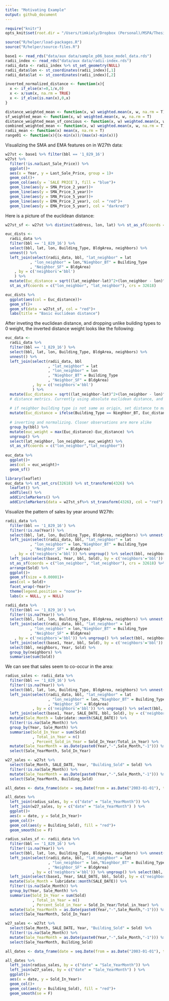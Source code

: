 ```yaml
---
title: "Motivating Example"
output: github_document
---
```



```r
require("knitr")
opts_knit$set(root.dir = "/Users/timkiely/Dropbox (Personal)/MSPA/Thesis/Analysis/nyc-sales-data")
```

```r
source("R/helper/load-packages.R")
source("R/helper/source-files.R")
```


```r
base1 <- read_rds("data/aux data/sample_p06_base_model_data.rds")
radii_index <- read_rds("data/aux data/radii-index.rds")
radii_data <- radii_index %>% st_set_geometry(NULL)
radii_data$lon <- st_coordinates(radii_index)[,1]
radii_data$lat <- st_coordinates(radii_index)[,2]

inverted_normalized_distance <- function(x){
  x <- if_else(x!=0,1/x,0)
  x <- x/sum(x, na.rm = TRUE)
  x <- if_else(is.nan(x),0,x)
}

distance_weighted_mean <- function(x, w) weighted.mean(x, w, na.rm = T)
sf_weighted_mean <- function(x, w) weighted.mean(x, w, na.rm = T)
distance_weighted_mean_sf_concious <- function(x, w) weighted.mean(x, w, na.rm = T)
combined_weighted_mean <- function(x, w) weighted.mean(x, w, na.rm = T)
radii_mean <- function(x) mean(x, na.rm = T)
range01 <- function(x){(x-min(x))/(max(x)-min(x))}
```

Visualizing the SMA and EMA features on in W27th data:

```r
w27st <- base1 %>% filter(bbl == '1_829_16') 
w27st %>% 
  filter(!is.na(Last_Sale_Price)) %>% 
  ggplot()+
  aes(x = Year, y = Last_Sale_Price, group = 1)+
  geom_col()+
  geom_col(aes(y = `SALE PRICE`), fill = "blue")+
  geom_line(aes(y = SMA_Price_2_year))+
  geom_line(aes(y = SMA_Price_3_year))+
  geom_line(aes(y = SMA_Price_5_year))+
  geom_line(aes(y = EMA_Price_2_year), col = "red")+
  geom_line(aes(y = EMA_Price_5_year), col = "darkred")

```

Here is a picture of the euclidean distance:

```r

w27st_sf <- w27st %>% distinct(address, lon, lat) %>% st_as_sf(coords = c("lon","lat"), crs = 4326) %>% st_transform(32618)

euc_dists <- 
  radii_data %>% 
  filter(bbl == '1_829_16') %>% 
  select(bbl, lat, lon, Building_Type, BldgArea, neighbors) %>% 
  unnest() %>% 
  left_join(select(radii_data, bbl, "lat_neighbor" = lat
           , "lon_neighbor" = lon,"Nieghbor_BT" = Building_Type
           , "Neighbor_SF" = BldgArea)
    , by = c('neighbors'='bbl')
    ) %>% 
  mutate(Euc_distance = sqrt((lat_neighbor-lat)^2+(lon_neighbor - lon)^2)) %>% 
  st_as_sf(coords = c("lon_neighbor", "lat_neighbor"), crs = 32618)

euc_dists %>% 
  ggplot(aes(col = Euc_distance))+
  geom_sf()+
  geom_sf(data = w27st_sf, col = "red")+
  labs(title = "Basic euclidean distance")

```

After inveting the euclidean distance, and dropping unlike building types to 0 weight, the inverted distance weight looks like the following:

```r
euc_data <- 
  radii_data %>% 
  filter(bbl == '1_829_16') %>% 
  select(bbl, lat, lon, Building_Type, BldgArea, neighbors) %>% 
  unnest() %>% 
  left_join(select(radii_data, bbl
                   , "lat_neighbor" = lat
                   , "lon_neighbor" = lon
                   , "Nieghbor_BT" = Building_Type
                   , "Neighbor_SF" = BldgArea)
            , by = c('neighbors'='bbl')
            ) %>% 
  mutate(Euc_distance = sqrt((lat_neighbor-lat)^2+(lon_neighbor - lon)^2)) %>%
  # distance metrics. Currently using absolute euclidean distance, and Square Footage
  
  # if neighbor building type is not same as origin, set distance to max (weight becomes 0)
  mutate(Euc_distance = ifelse(Building_Type == Nieghbor_BT, Euc_distance, max(Euc_distance))) %>% 
  
  # inverting and normalizing. Closer observations are more alike
  group_by(bbl) %>% 
  mutate(euc_weight = max(Euc_distance)-Euc_distance) %>% 
  ungroup() %>% 
  select(lat_neighbor, lon_neighbor, euc_weight) %>% 
  st_as_sf(coords = c("lon_neighbor","lat_neighbor"))
  
euc_data %>% 
  ggplot()+
  aes(col = euc_weight)+
  geom_sf()

```


```r
library(leaflet)
euc_data %>% st_set_crs(32618) %>% st_transform(4326) %>% 
  leaflet() %>% 
  addTiles() %>% 
  addCircleMarkers() %>% 
  addCircleMarkers(data = w27st_sf%>% st_transform(4326), col = "red")
```


Visualize the pattern of sales by year around W27th:

```r

radii_data %>% 
  filter(bbl == '1_829_16') %>% 
  filter(!is.na(Year)) %>% 
  select(bbl, lat, lon, Building_Type, BldgArea, neighbors) %>% unnest() %>% 
  left_join(select(radii_data, bbl, "lat_neighbor" = lat
           , "lon_neighbor" = lon,"Nieghbor_BT" = Building_Type
           , "Neighbor_SF" = BldgArea)
    , by = c('neighbors'='bbl')) %>% ungroup() %>% select(bbl, neighbors, lat_neighbor, lon_neighbor) %>% 
  left_join(select(base1, Year, bbl, Sold), by = c('neighbors'='bbl')) %>% 
  st_as_sf(coords = c("lon_neighbor", "lat_neighbor"), crs = 32618) %>% 
  arrange(Sold) %>% 
  ggplot()+
  geom_sf(size = 0.00001)+
  aes(col = Sold)+
  facet_wrap(~Year)+
  theme(legend.position = "none")+
  labs(x = NULL, y = NULL)

```


```r
radii_data %>% 
  filter(bbl == '1_829_16') %>% 
  filter(!is.na(Year)) %>% 
  select(bbl, lat, lon, Building_Type, BldgArea, neighbors) %>% unnest() %>% 
  left_join(select(radii_data, bbl, "lat_neighbor" = lat
           , "lon_neighbor" = lon,"Nieghbor_BT" = Building_Type
           , "Neighbor_SF" = BldgArea)
    , by = c('neighbors'='bbl')) %>% ungroup() %>% select(bbl, neighbors, lat_neighbor, lon_neighbor) %>% 
  left_join(select(base1, Year, bbl, Sold), by = c('neighbors'='bbl')) %>% 
  select(bbl, neighbors, Year, Sold) %>% 
  group_by(neighbors) %>% 
  summarise(sum(Sold))
```


We can see that sales seem to co-occur in the area:

```r

radius_sales <- radii_data %>% 
  filter(bbl == '1_829_16') %>% 
  filter(!is.na(Year)) %>% 
  select(bbl, lat, lon, Building_Type, BldgArea, neighbors) %>% unnest() %>% 
  left_join(select(radii_data, bbl, "lat_neighbor" = lat
                   , "lon_neighbor" = lon,"Nieghbor_BT" = Building_Type
                   , "Neighbor_SF" = BldgArea)
            , by = c('neighbors'='bbl')) %>% ungroup() %>% select(bbl, neighbors, lat_neighbor, lon_neighbor) %>% 
  left_join(select(base1, Year, SALE_DATE, bbl, Sold), by = c('neighbors'='bbl')) %>% 
  mutate(Sale_Month = lubridate::month(SALE_DATE)) %>% 
  filter(!is.na(Sale_Month)) %>% 
  group_by(Year, Sale_Month) %>% 
  summarise(Sold_In_Year = sum(Sold)
            , Total_in_Year = n()
            , Percent_Sold_in_Year = Sold_In_Year/Total_in_Year) %>% 
  mutate(Sale_YearMonth = as.Date(paste0(Year,"-",Sale_Month,"-1"))) %>% 
  select(Sale_YearMonth, Sold_In_Year)

w27_sales <- w27st %>% 
  select(Sale_Month, SALE_DATE, Year, "Building_Sold" = Sold) %>% 
  filter(!is.na(Sale_Month)) %>% 
  mutate(Sale_YearMonth = as.Date(paste0(Year,"-",Sale_Month,"-1"))) %>% 
  select(Sale_YearMonth, Building_Sold)

all_dates <- data_frame(date = seq.Date(from = as.Date("2003-01-01"), to = as.Date("2017-12-01"), by = "month"))

all_dates %>% 
  left_join(radius_sales, by = c("date" = "Sale_YearMonth")) %>% 
  left_join(w27_sales, by = c("date" = "Sale_YearMonth") ) %>% 
  ggplot()+
  aes(x = date, y = Sold_In_Year)+
  geom_col()+
  geom_col(aes(y = Building_Sold), fill = "red")+
  geom_smooth(se = F)


```


```r

radius_sales_sf <- radii_data %>% 
  filter(bbl == '1_829_16') %>% 
  filter(!is.na(Year)) %>% 
  select(bbl, lat, lon, Building_Type, BldgArea, neighbors) %>% unnest() %>% 
  left_join(select(radii_data, bbl, "lat_neighbor" = lat
                   , "lon_neighbor" = lon,"Nieghbor_BT" = Building_Type
                   , "Neighbor_SF" = BldgArea)
            , by = c('neighbors'='bbl')) %>% ungroup() %>% select(bbl, neighbors, lat_neighbor, lon_neighbor, Neighbor_SF) %>% 
  left_join(select(base1, Year, SALE_DATE, bbl, Sold), by = c('neighbors'='bbl')) %>% 
  mutate(Sale_Month = lubridate::month(SALE_DATE)) %>% 
  filter(!is.na(Sale_Month)) %>% 
  group_by(Year, Sale_Month) %>% 
  summarise(Sold_In_Year = sum(Sold)
            , Total_in_Year = n()
            , Percent_Sold_in_Year = Sold_In_Year/Total_in_Year) %>% 
  mutate(Sale_YearMonth = as.Date(paste0(Year,"-",Sale_Month,"-1"))) %>% 
  select(Sale_YearMonth, Sold_In_Year)

w27_sales <- w27st %>% 
  select(Sale_Month, SALE_DATE, Year, "Building_Sold" = Sold) %>% 
  filter(!is.na(Sale_Month)) %>% 
  mutate(Sale_YearMonth = as.Date(paste0(Year,"-",Sale_Month,"-1"))) %>% 
  select(Sale_YearMonth, Building_Sold)

all_dates <- data_frame(date = seq.Date(from = as.Date("2003-01-01"), to = as.Date("2017-12-01"), by = "month"))

all_dates %>% 
  left_join(radius_sales, by = c("date" = "Sale_YearMonth")) %>% 
  left_join(w27_sales, by = c("date" = "Sale_YearMonth") ) %>% 
  ggplot()+
  aes(x = date, y = Sold_In_Year)+
  geom_col()+
  geom_col(aes(y = Building_Sold), fill = "red")+
  geom_smooth(se = F)

```




